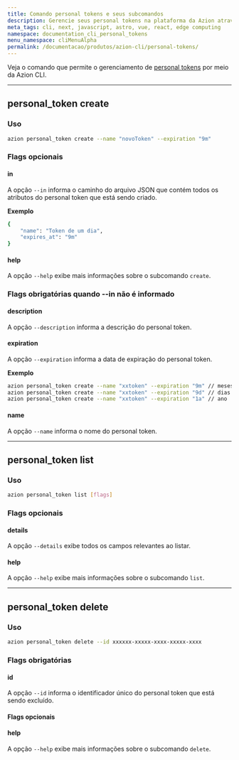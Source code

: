 ```yaml
---
title: Comando personal tokens e seus subcomandos
description: Gerencie seus personal tokens na plataforma da Azion através da Azion CLI.
meta_tags: cli, next, javascript, astro, vue, react, edge computing
namespace: documentation_cli_personal_tokens
menu_namespace: cliMenuAlpha
permalink: /documentacao/produtos/azion-cli/personal-tokens/
---
```


Veja o comando que permite o gerenciamento de [personal tokens](/pt-br/documentacao/produtos/gestao-de-contas/personal-tokens/) por meio da Azion CLI.

---

## personal_token create

### Uso

```sh
azion personal_token create --name "novoToken" --expiration "9m" 
```

### Flags opcionais

#### in 

A opção `--in` informa o caminho do arquivo JSON que contém todos os atributos do personal token que está sendo criado.

**Exemplo**

```sh
{
    "name": "Token de um dia",
    "expires_at": "9m"
}
```

#### help

A opção `--help` exibe mais informações sobre o subcomando `create`.

### Flags obrigatórias quando --in não é informado

#### description 

A opção `--description` informa a descrição do personal token.

#### expiration 

A opção `--expiration` informa a data de expiração do personal token.

**Exemplo** 

```sh 
azion personal_token create --name "xxtoken" --expiration "9m" // meses
azion personal_token create --name "xxtoken" --expiration "9d" // dias
azion personal_token create --name "xxtoken" --expiration "1a" // ano
```

#### name

A opção `--name` informa o nome do personal token.

---

## personal_token list

### Uso

```sh
azion personal_token list [flags]
```

### Flags opcionais

#### details

A opção `--details` exibe todos os campos relevantes ao listar.

#### help

A opção `--help` exibe mais informações sobre o subcomando `list`.

--- 

## personal_token delete

### Uso

```sh
azion personal_token delete --id xxxxxx-xxxxx-xxxx-xxxxx-xxxx
```

### Flags obrigatórias 

#### id

A opção `--id` informa o identificador único do personal token que está sendo excluído.

#### Flags opcionais

#### help

A opção `--help` exibe mais informações sobre o subcomando `delete`.
